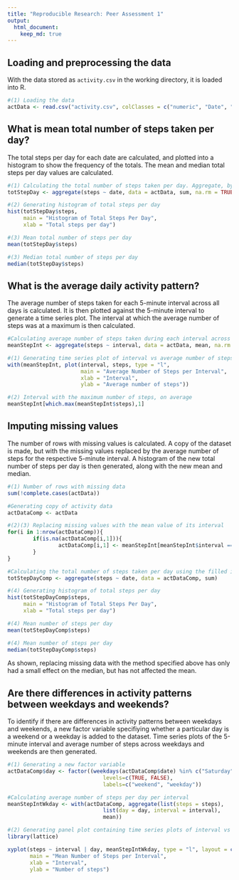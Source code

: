 ```yaml
---
title: "Reproducible Research: Peer Assessment 1"
output: 
  html_document:
    keep_md: true
---
```



## Loading and preprocessing the data

With the data stored as `activity.csv` in the working directory, it is loaded into R.

```r
#(1) Loading the data
actData <- read.csv("activity.csv", colClasses = c("numeric", "Date", "integer"))
```

## What is mean total number of steps taken per day?

The total steps per day for each date are calculated, and plotted into a histogram to show the frequency of the totals. The mean and median total steps per day values are calculated.

```r
#(1) Calculating the total number of steps taken per day. Aggregate, by default, ignores NA values.
totStepDay <- aggregate(steps ~ date, data = actData, sum, na.rm = TRUE)

#(2) Generating histogram of total steps per day
hist(totStepDay$steps,
     main = "Histogram of Total Steps Per Day",
     xlab = "Total steps per day")

#(3) Mean total number of steps per day
mean(totStepDay$steps)

#(3) Median total number of steps per day
median(totStepDay$steps)
```

## What is the average daily activity pattern?

The average number of steps taken for each 5-minute interval across all days is calculated. It is then plotted against the 5-minute interval to generate a time series plot. The interval at which the average number of steps was at a maximum is then calculated.

```r
#Calculating average number of steps taken during each interval across all days
meanStepInt <- aggregate(steps ~ interval, data = actData, mean, na.rm = TRUE)

#(1) Generating time series plot of interval vs average number of steps per interval across all days
with(meanStepInt, plot(interval, steps, type = "l", 
                       main = "Average Number of Steps per Interval",
                       xlab = "Interval",
                       ylab = "Average number of steps"))

#(2) Interval with the maximum number of steps, on average
meanStepInt[which.max(meanStepInt$steps),1]
```


## Imputing missing values

The number of rows with missing values is calculated. A copy of the dataset is made, but with the missing values replaced by the average number of steps for the respective 5-minute interval. A histogram of the new total number of steps per day is then generated, along with the new mean and median.

```r
#(1) Number of rows with missing data
sum(!complete.cases(actData))

#Generating copy of activity data
actDataComp <- actData

#(2)(3) Replacing missing values with the mean value of its interval
for(i in 1:nrow(actDataComp)){
        if(is.na(actDataComp[i,1])){
                actDataComp[i,1] <- meanStepInt[meanStepInt$interval == actDataComp[i,3], 2]
        }
}

#Calculating the total number of steps taken per day using the filled in data
totStepDayComp <- aggregate(steps ~ date, data = actDataComp, sum)

#(4) Generating histogram of total steps per day
hist(totStepDayComp$steps,
     main = "Histogram of Total Steps Per Day",
     xlab = "Total steps per day")

#(4) Mean number of steps per day
mean(totStepDayComp$steps)

#(4) Mean number of steps per day
median(totStepDayComp$steps)
```

As shown, replacing missing data with the method specified above has only had a small effect on the median, but has not affected the mean.

## Are there differences in activity patterns between weekdays and weekends?

To identify if there are differences in activity patterns between weekdays and weekends, a new factor variable specifiying whether a particular day is a weekend or a weekday is added to the dataset. Time series plots of the 5-minute interval and average number of steps across weekdays and weekends are then generated.


```r
#(1) Generating a new factor variable
actDataComp$day <- factor((weekdays(actDataComp$date) %in% c("Saturday", "Sunday")), 
                              levels=c(TRUE, FALSE), 
                              labels=c("weekend", "weekday"))

#Calculating average number of steps per day per interval
meanStepIntWkday <- with(actDataComp, aggregate(list(steps = steps), 
                              list(day = day, interval = interval),
                              mean))

#(2) Generating panel plot containing time series plots of interval vs the average number of steps per interval across weekdays and weekends
library(lattice)

xyplot(steps ~ interval | day, meanStepIntWkday, type = "l", layout = c(1,2),
       main = "Mean Number of Steps per Interval",
       xlab = "Interval", 
       ylab = "Number of steps")
```
